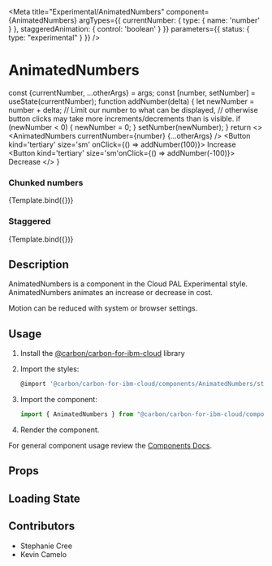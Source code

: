 
<Meta
  title="Experimental/AnimatedNumbers"
  component={AnimatedNumbers}
  argTypes={{
    currentNumber: { type: { name: 'number' } },
    staggeredAnimation:  { control: 'boolean' }
  }}
  parameters={{ status: { type: "experimental" } }}
/>

# AnimatedNumbers

  const {currentNumber, ...otherArgs} = args;
  const [number, setNumber] = useState(currentNumber);
  function addNumber(delta) {
    let newNumber = number + delta;
    // Limit our number to what can be displayed,
    // otherwise button clicks may take more increments/decrements than is visible.
    if (newNumber < 0) {
      newNumber = 0;
    }
    setNumber(newNumber);
  }
  return <>
    <AnimatedNumbers currentNumber={number} {...otherArgs}  />
    <Button kind='tertiary' size='sm' onClick={() => addNumber(100)}>
        Increase
    </Button>
    <Button kind='tertiary' size='sm'onClick={() => addNumber(-100)}>
        Decrease
    </Button>
    </>
}

### Chunked numbers

<Canvas>
  <Story
    name="Chunked"
    args={{currentNumber:0}}
  >
    {Template.bind({})}
  </Story>
</Canvas>

### Staggered

<Canvas>
  <Story
    name="Staggered"
    args={{currentNumber:0}}
  >
    {Template.bind({})}
  </Story>
</Canvas>

## Description

AnimatedNumbers is a component in the Cloud PAL Experimental style. AnimatedNumbers animates an increase or decrease in cost. 

Motion can be reduced with system or browser settings.

## Usage

1.  Install the [@carbon/carbon-for-ibm-cloud](https://pages.github.ibm.com/cdai-design/cloud-pal/cloudpal-guidance/cloudpal-v2/migration-guides/#installing-and-using-the-new-packages) library
2.  Import the styles:

    ```js
    @import '@carbon/carbon-for-ibm-cloud/components/AnimatedNumbers/styles';
    ```

3.  Import the component:

    ```js
    import { AnimatedNumbers } from "@carbon/carbon-for-ibm-cloud/components";
    ```

4.  Render the component.

For general component usage review the [Components Docs](https://pages.github.ibm.com/ibmcloud/pal/development-guidelines/components/overview).

## Props

<ArgsTable of={AnimatedNumbers} />

## Loading State

<Canvas>
  <Story
    name="Skeleton"
  >
    <AnimatedNumbers.Skeleton />
  </Story>
</Canvas>

## Contributors

- Stephanie Cree
- Kevin Camelo
